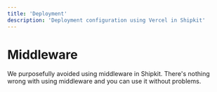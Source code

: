 ```yaml
---
title: 'Deployment'
description: 'Deployment configuration using Vercel in Shipkit'
---
```


# Middleware

We purposefully avoided using middleware in Shipkit. There's nothing wrong with using middleware and you can use it without problems.